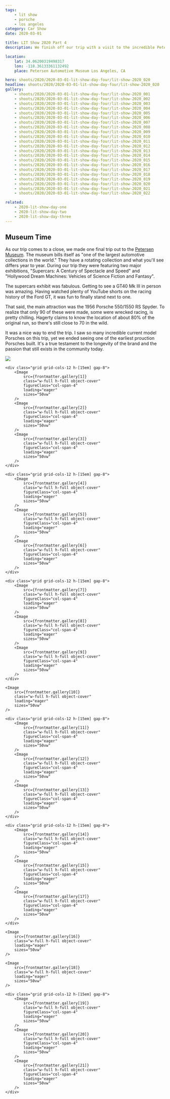 ```yaml
---
tags:
    - lit show
    - porsche
    - los angeles
category: Car Show
date: 2020-03-01

title: LIT Show 2020 Part 4
description: We finish off our trip with a visit to the incredible Petersen Museum to see an original 550 Spyder.

location:
    lat: 34.06200319498317
    lon: -118.36133361132492
    place: Petersen Automotive Museum Los Angeles, CA

hero: shoots/2020/2020-03-01-lit-show-day-four/lit-show-2020_020
headline: shoots/2020/2020-03-01-lit-show-day-four/lit-show-2020_020
gallery:
    - shoots/2020/2020-03-01-lit-show-day-four/lit-show-2020_001
    - shoots/2020/2020-03-01-lit-show-day-four/lit-show-2020_002
    - shoots/2020/2020-03-01-lit-show-day-four/lit-show-2020_003
    - shoots/2020/2020-03-01-lit-show-day-four/lit-show-2020_004
    - shoots/2020/2020-03-01-lit-show-day-four/lit-show-2020_005
    - shoots/2020/2020-03-01-lit-show-day-four/lit-show-2020_006
    - shoots/2020/2020-03-01-lit-show-day-four/lit-show-2020_007
    - shoots/2020/2020-03-01-lit-show-day-four/lit-show-2020_008
    - shoots/2020/2020-03-01-lit-show-day-four/lit-show-2020_009
    - shoots/2020/2020-03-01-lit-show-day-four/lit-show-2020_010
    - shoots/2020/2020-03-01-lit-show-day-four/lit-show-2020_011
    - shoots/2020/2020-03-01-lit-show-day-four/lit-show-2020_012
    - shoots/2020/2020-03-01-lit-show-day-four/lit-show-2020_013
    - shoots/2020/2020-03-01-lit-show-day-four/lit-show-2020_014
    - shoots/2020/2020-03-01-lit-show-day-four/lit-show-2020_015
    - shoots/2020/2020-03-01-lit-show-day-four/lit-show-2020_016
    - shoots/2020/2020-03-01-lit-show-day-four/lit-show-2020_017
    - shoots/2020/2020-03-01-lit-show-day-four/lit-show-2020_018
    - shoots/2020/2020-03-01-lit-show-day-four/lit-show-2020_019
    - shoots/2020/2020-03-01-lit-show-day-four/lit-show-2020_020
    - shoots/2020/2020-03-01-lit-show-day-four/lit-show-2020_021
    - shoots/2020/2020-03-01-lit-show-day-four/lit-show-2020_022

related:
    - 2020-lit-show-day-one
    - 2020-lit-show-day-two
    - 2020-lit-show-day-three
---
```



<Gallery>

## Museum Time

As our trip comes to a close, we made one final trip out to the [Petersen Museum](https://www.petersen.org/). The museum bills itself as "one of the largest automotive collections in the world." They have a rotating collection and what you'll see differs year to year. During our trip they were featuring two major exhibitions, "Supercars: A Century of Spectacle and Speed" and "Hollywood Dream Machines: Vehicles of Science Fiction and Fantasy".

The supercars exhibit was fabulous. Getting to see a GT40 Mk III in person was amazing. Having watched plenty of YouTube shorts on the racing history of the Ford GT, it was fun to finally stand next to one.

That said, the main attraction was the 1956 Porsche 550/1550 RS Spyder. To realize that only 90 of these were made, some were wrecked racing, is pretty chilling. Hagerty claims to know the location of about 80% of the original run, so there's still close to 70 in the wild.

It was a nice way to end the trip. I saw so many incredible current model Porsches on this trip, yet we ended seeing one of the earliest prouction Porsches built. It's a true testament to the longevity of the brand and the passion that still exists in the community today.

<div class="flex flex-col gap-8">
    <Image
        src={frontmatter.gallery[0]}
        class="w-full h-full object-cover"
        loading="eager"
        sizes="50vw"
    />

    <div class="grid grid-cols-12 h-[15em] gap-8">
        <Image
            src={frontmatter.gallery[1]}
            class="w-full h-full object-cover"
            figureClass="col-span-4"
            loading="eager"
            sizes="50vw"
        />
        <Image
            src={frontmatter.gallery[2]}
            class="w-full h-full object-cover"
            figureClass="col-span-4"
            loading="eager"
            sizes="50vw"
        />
        <Image
            src={frontmatter.gallery[3]}
            class="w-full h-full object-cover"
            figureClass="col-span-4"
            loading="eager"
            sizes="50vw"
        />
    </div>

    <div class="grid grid-cols-12 h-[15em] gap-8">
        <Image
            src={frontmatter.gallery[4]}
            class="w-full h-full object-cover"
            figureClass="col-span-4"
            loading="eager"
            sizes="50vw"
        />
        <Image
            src={frontmatter.gallery[5]}
            class="w-full h-full object-cover"
            figureClass="col-span-4"
            loading="eager"
            sizes="50vw"
        />
        <Image
            src={frontmatter.gallery[6]}
            class="w-full h-full object-cover"
            figureClass="col-span-4"
            loading="eager"
            sizes="50vw"
        />
    </div>

    <div class="grid grid-cols-12 h-[15em] gap-8">
        <Image
            src={frontmatter.gallery[7]}
            class="w-full h-full object-cover"
            figureClass="col-span-4"
            loading="eager"
            sizes="50vw"
        />
        <Image
            src={frontmatter.gallery[8]}
            class="w-full h-full object-cover"
            figureClass="col-span-4"
            loading="eager"
            sizes="50vw"
        />
        <Image
            src={frontmatter.gallery[9]}
            class="w-full h-full object-cover"
            figureClass="col-span-4"
            loading="eager"
            sizes="50vw"
        />
    </div>

    <Image
        src={frontmatter.gallery[10]}
        class="w-full h-full object-cover"
        loading="eager"
        sizes="50vw"
    />

    <div class="grid grid-cols-12 h-[15em] gap-8">
        <Image
            src={frontmatter.gallery[11]}
            class="w-full h-full object-cover"
            figureClass="col-span-4"
            loading="eager"
            sizes="50vw"
        />
        <Image
            src={frontmatter.gallery[12]}
            class="w-full h-full object-cover"
            figureClass="col-span-4"
            loading="eager"
            sizes="50vw"
        />
        <Image
            src={frontmatter.gallery[13]}
            class="w-full h-full object-cover"
            figureClass="col-span-4"
            loading="eager"
            sizes="50vw"
        />
    </div>

    <div class="grid grid-cols-12 h-[15em] gap-8">
        <Image
            src={frontmatter.gallery[14]}
            class="w-full h-full object-cover"
            figureClass="col-span-4"
            loading="eager"
            sizes="50vw"
        />
        <Image
            src={frontmatter.gallery[15]}
            class="w-full h-full object-cover"
            figureClass="col-span-4"
            loading="eager"
            sizes="50vw"
        />
        <Image
            src={frontmatter.gallery[17]}
            class="w-full h-full object-cover"
            figureClass="col-span-4"
            loading="eager"
            sizes="50vw"
        />
    </div>

    <Image
        src={frontmatter.gallery[16]}
        class="w-full h-full object-cover"
        loading="eager"
        sizes="50vw"
    />

    <Image
        src={frontmatter.gallery[18]}
        class="w-full h-full object-cover"
        loading="eager"
        sizes="50vw"
    />

    <div class="grid grid-cols-12 h-[15em] gap-8">
        <Image
            src={frontmatter.gallery[19]}
            class="w-full h-full object-cover"
            figureClass="col-span-4"
            loading="eager"
            sizes="50vw"
        />
        <Image
            src={frontmatter.gallery[20]}
            class="w-full h-full object-cover"
            figureClass="col-span-4"
            loading="eager"
            sizes="50vw"
        />
        <Image
            src={frontmatter.gallery[21]}
            class="w-full h-full object-cover"
            figureClass="col-span-4"
            loading="eager"
            sizes="50vw"
        />
    </div>

</div>

</Gallery>
